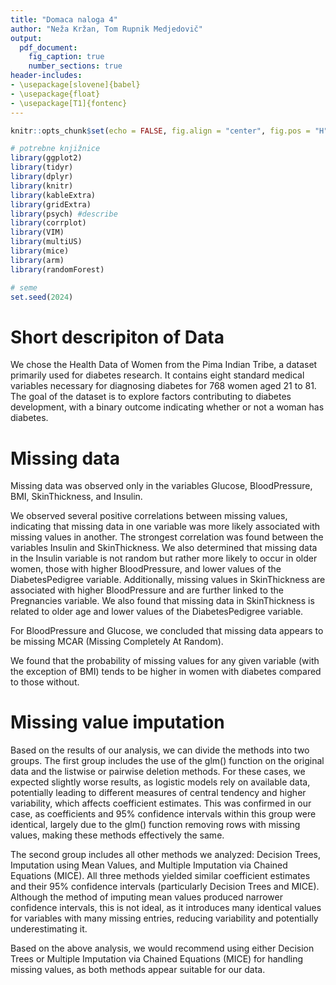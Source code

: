 ```yaml
---
title: "Domaca naloga 4"
author: "Neža Kržan, Tom Rupnik Medjedovič"
output:
  pdf_document:
    fig_caption: true
    number_sections: true
header-includes:
- \usepackage[slovene]{babel}
- \usepackage{float}
- \usepackage[T1]{fontenc}
---
```


```r
knitr::opts_chunk$set(echo = FALSE, fig.align = "center", fig.pos = "H", message = FALSE, warning = FALSE, results = F, fig.height =3, fig.width = 5)

# potrebne knjižnice
library(ggplot2)
library(tidyr)
library(dplyr)
library(knitr)
library(kableExtra)
library(gridExtra)
library(psych) #describe
library(corrplot)
library(VIM)
library(multiUS)
library(mice)
library(arm)
library(randomForest)

# seme
set.seed(2024)
```


# Short descripiton of Data

We chose the Health Data of Women from the Pima Indian Tribe, a dataset primarily used for diabetes research. It contains eight standard medical variables necessary for diagnosing diabetes for 768 women aged 21 to 81. The goal of the dataset is to explore factors contributing to diabetes development, with a binary outcome indicating whether or not a woman has diabetes.

# Missing data
Missing data was observed only in the variables Glucose, BloodPressure, BMI, SkinThickness, and Insulin.

We observed several positive correlations between missing values, indicating that missing data in one variable was more likely associated with missing values in another. The strongest correlation was found between the variables Insulin and SkinThickness. We also determined that missing data in the Insulin variable is not random but rather more likely to occur in older women, those with higher BloodPressure, and lower values of the DiabetesPedigree variable. Additionally, missing values in SkinThickness are associated with higher BloodPressure and are further linked to the Pregnancies variable. We also found that missing data in SkinThickness is related to older age and lower values of the DiabetesPedigree variable.

For BloodPressure and Glucose, we concluded that missing data appears to be missing MCAR (Missing Completely At Random). 

We found that the probability of missing values for any given variable (with the exception of BMI) tends to be higher in women with diabetes compared to those without.

# Missing value imputation

Based on the results of our analysis, we can divide the methods into two groups. The first group includes the use of the glm() function on the original data and the listwise or pairwise deletion methods. For these cases, we expected slightly worse results, as logistic models rely on available data, potentially leading to different measures of central tendency and higher variability, which affects coefficient estimates. This was confirmed in our case, as coefficients and 95% confidence intervals within this group were identical, largely due to the glm() function removing rows with missing values, making these methods effectively the same.

The second group includes all other methods we analyzed: Decision Trees, Imputation using Mean Values, and Multiple Imputation via Chained Equations (MICE). All three methods yielded similar coefficient estimates and their 95% confidence intervals (particularly Decision Trees and MICE). Although the method of imputing mean values produced narrower confidence intervals, this is not ideal, as it introduces many identical values for variables with many missing entries, reducing variability and potentially underestimating it.

Based on the above analysis, we would recommend using either Decision Trees or Multiple Imputation via Chained Equations (MICE) for handling missing values, as both methods appear suitable for our data.
<!--Kle morva popravt, ker baje je po teoriji ena boljša zarad variabilnosti, men se zdi da decision tree ampak nism zih-->



